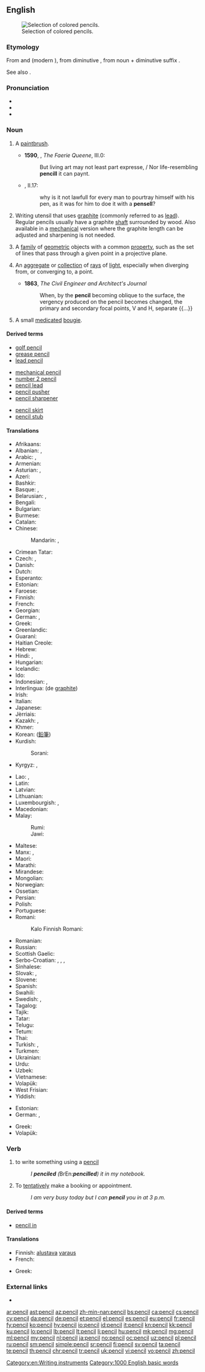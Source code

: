 ==English==
{{wikipedia}}
[[Image:Colouring pencils.jpg|thumb|Selection of colored pencils.]]

===Etymology===
From {{etyl|xno|en}} and {{etyl|fro|en}} {{term|pincil|lang=fro}} (modern {{term|pinceau||paintbrush}}), from {{etyl|la|en}} diminutive {{m|la|peniculus|gloss=brush}}, from noun {{m|la|penis|gloss=tail}} + diminutive suffix {{m|la|-culus}}.

See also {{etyl|fro|de}} {{term|pincel|lang=fro}}.

===Pronunciation===
* {{IPA|/ˈpɛnsəl/|lang=en}}
* {{audio|en-us-pencil.ogg|Audio (US)|lang=en}}
* {{rhymes|ɛnsəl|lang=en}}

===Noun===
{{en-noun}}

# {{context|obsolete|lang=en}} A [[paintbrush]].
#* '''1590''', {{w|Edmund Spenser}}, ''The Faerie Queene'', III.0:
#*: But living art may not least part expresse, / Nor life-resembling '''pencill''' it can paynt{{nb...}}.
#*{{RQ:Flr Mntgn Essays}}, II.17:
#*:why is it not lawfull for every man to pourtray himself with his pen, as it was for him to doe it with a '''pensell'''?
# Writing utensil that uses [[graphite]] (commonly referred to as [[lead]]). Regular pencils usually have a graphite [[shaft]] surrounded by wood. Also available in a [[mechanical]] version where the graphite length can be adjusted and sharpening is not needed.
# {{context|geometry|lang=en}} A [[family]] of [[geometric]] objects with a common [[property]], such as the set of lines that pass through a given point in a projective plane.
# {{context|optics|lang=en}} An [[aggregate]] or [[collection]] of [[ray]]s of [[light]], especially when diverging from, or converging to, a point.
#* '''1863''', ''The Civil Engineer and Architect's Journal''
#*: When, by the '''pencil''' becoming oblique to the surface, the vergency produced on the pencil becomes changed, the primary and secondary focal points, V and H, separate {{...}}
# {{context|medicine|archaic|lang=en}} A small [[medicated]] [[bougie]].

====Derived terms====
{{rel-top3|Terms derived from ''pencil'' (noun)}}
* [[golf pencil]]
* [[grease pencil]]
* [[lead pencil]]
{{rel-mid3}}
* [[mechanical pencil]]
* [[number 2 pencil]]
* [[pencil lead]]
* [[pencil pusher]]
* [[pencil sharpener]]
{{rel-mid3}}
* [[pencil skirt]]
* [[pencil stub]]
{{rel-bottom}}

====Translations====
{{trans-top|graphite writing-instrument}}
* Afrikaans: {{t+|af|potlood}}
* Albanian: {{t|sq|laps}}, {{t|sq|kalem}}
* Arabic: {{t+|ar|قلم|m|tr=qálam}}, {{t|ar|قلم رصاص|m|tr=qálam raṣāṣ}}
* Armenian: {{t|hy|մատիտ|tr=matit}}
* Asturian: {{t+|ast|llapiceru|m}}, {{t+|ast|llápiz|m}}
* Azeri: {{t+|az|karandaş}}
* Bashkir: {{t|ba|ҡәләм|tr=qäläm|sc=Cyrl}}
* Basque: {{t|eu|arkatz}}, {{t|eu|lapitz}}
* Belarusian: {{t|be|аловак|m|tr=alóvak|sc=Cyrl}}, {{t|be|карандаш|m|tr=karandáš|sc=Cyrl}}
* Bengali: {{t|bn|পেনসিল|tr=pensil|sc=Beng}}
* Bulgarian: {{t+|bg|молив|m|tr=móliv}}
* Burmese: {{t+|my|ခဲတံ|tr=khe: dan|sc=Mymr}}
* Catalan: {{t+|ca|llapis|m}}
* Chinese:
*: Mandarin: {{t+|cmn|鉛筆|sc=Hani}}, {{t+|cmn|铅笔|tr=qiānbǐ|sc=Hani}}
* Crimean Tatar: {{t|crh|qarandaş}}
* Czech: {{t+|cs|tužka|f}}, {{t|cs|olůvko|n}} {{qualifier|historical}}
* Danish: {{t+|da|blyant|c}}
* Dutch: {{t+|nl|potlood|n}}
* Esperanto: {{t|eo|krajono}}
* Estonian: {{t|et|pliiats}}
* Faroese: {{t+|fo|blýantur|m}}
* Finnish: {{t+|fi|lyijykynä}}
* French: {{t+|fr|crayon|m}}
* Georgian: {{t|ka|ფანქარი|sc=Geor}}
* German: {{gloss|non-colored}} {{t+|de|Bleistift|m}}, {{gloss|colored}} {{t+|de|Buntstift|m}}
* Greek: {{t+|el|μολύβι|n|tr=molývi}}
* Greenlandic: {{t|kl|aqerluusaq}}
* Guaraní: {{t|gn|haiha}}
* Haitian Creole: {{t|ht|kreyon}}
* Hebrew: {{t+|he|עיפרון|m|alt=עִפָּרוֹן|tr=iparón}}
* Hindi: {{t|hi|पेन्सिल|f|tr=pensil}}, {{t|hi|अंकनी|f|tr=ankanī|sc=Deva}}
* Hungarian: {{t+|hu|ceruza}}
* Icelandic: {{t+|is|blýantur|m}}
* Ido: {{t+|io|krayono}}
* Indonesian: {{t+|id|pensil}}, {{t+|id|potlot}}
* Interlingua: {{t|ia|stilo}} (de [[graphite]])
* Irish: {{t|ga|peann luaidhe|m}}
* Italian: {{t+|it|matita|f}}
* Japanese: {{t+|ja|鉛筆|tr=えんぴつ, enpitsu}}
* Jèrriais: {{t|roa-jer|crèyon|m}}
* Kazakh: {{t+|kk|қалам|tr=qalam|sc=Cyrl}}, {{t|kk|қарындаш|tr=qarındaş|sc=Cyrl}}
* Khmer: {{t|km|ខ្មៅដៃ|tr=kmav day|sc=Khmr}}
* Korean: {{t+|ko|연필|sc=Hang}} ([[鉛筆]])
* Kurdish:
*: Sorani: {{t|ku|پێنووس}}
* Kyrgyz: {{t|ky|калем|tr=kalem|sc=Cyrl}}, {{t|ky|карандаш|tr=karandaş|sc=Cyrl}}
{{trans-mid}}
* Lao: {{t+|lo|ສໍ|tr=söö|sc=Laoo}}, {{t|lo|ສໍດໍາ|tr=söödam|sc=Laoo}}
* Latin: {{t+|la|plumbum}}
* Latvian: {{t|lv|zīmulis|m}}
* Lithuanian: {{t+|lt|pieštukas|m}}
* Luxembourgish: {{t+|lb|Bläistëft|n}}, {{t|lb|Kräijong|n}}
* Macedonian: {{t|mk|молив|m|tr=móliv}}
* Malay:
*: Rumi: {{t+|ms|pensel}}
*: Jawi: {{t|ms|ڤينسيل}}
* Maltese: {{t|mt|lapes|m}}
* Manx: {{t|gv|penn leoaie|m}}, {{t|gv|pensyl|m}}
* Maori: {{t|mi|pene rākau}}
* Marathi: {{t|mr|पेन्सिल|sc=Deva}}
* Mirandese: {{t|mwl|lhápeç}}
* Mongolian: {{t|mn|харандаа|tr=harandaa|sc=Cyrl}}
* Norwegian: {{t+|no|blyant}}
* Ossetian: {{t|os|кърандас|tr=kʺrandas|sc=Cyrl}}
* Persian: {{t+|fa|مداد|tr=medâd}}
* Polish: {{t+|pl|ołówek|m}}
* Portuguese: {{t+|pt|lápis|m}}
* Romani:
*: Kalo Finnish Romani: {{t|rmf|blyijako ranniboskero}}
* Romanian: {{t+|ro|creion|n}}
* Russian: {{t+|ru|карандаш|m|tr=karandáš}}
* Scottish Gaelic: {{t|gd|peansail|m}}
* Serbo-Croatian: {{t+|sh|olovka|f}}, {{t+|sh|pisaljka|f}}, {{t|sh|оловка|f}}, {{t|sh|писаљка|f}}
* Sinhalese: {{t+|si|පැන්සල|tr=pänsala|sc=Sinh}}
* Slovak: {{t|sk|ceruza}}, {{t|sk|ceruzka|f}}
* Slovene: {{t+|sl|svinčnik|m}}
* Spanish: {{t+|es|lápiz|m}}
* Swahili: {{t|sw|penseli}}
* Swedish: {{t+|sv|blyertspenna|c}}, {{t+|sv|penna|c}}
* Tagalog: {{t|tl|lapis}}
* Tajik: {{t+|tg|қалам|tr=qalam|sc=Cyrl}}
* Tatar: {{t+|tt|каләм|tr=qaläm|sc=Cyrl}}
* Telugu: {{t+|te|పెన్సిలు|tr=pensilu}}
* Tetum: {{t|tet|lapis}}
* Thai: {{t|th|ดินสอ|tr=dinsǎaw|sc=Thai}}
* Turkish: {{t+|tr|kalem}}, {{t|tr|karakalem}}
* Turkmen: {{t|tk|galam}}
* Ukrainian: {{t+|uk|олівець|m|tr=olivéc'|sc=Cyrl}}
* Urdu: {{t|ur|پنسل|f|tr=pensil|sc=ur-Arab}}
* Uzbek: {{t+|uz|qalam}}
* Vietnamese: {{t+|vi|bút chì}}
* Volapük: {{t+|vo|stib}}
* West Frisian: {{t+|fy|potlead|n}}
* Yiddish: {{t|yi|בלײַער|m|tr=blayer|sc=Hebr}}
{{trans-bottom}}

{{trans-top|slate writing-instrument}}
* Estonian: {{t|et|krihvel}}
* German: {{t+|de|Griffel|m}}, {{t|de|Tafelstift|m}}
{{trans-mid}}
* Greek: {{t+|el|κοντύλι|n|sc=Grek}}
* Volapük: {{t+|vo|gliv}}
{{trans-bottom}}

===Verb===
{{en-verb|pencils|pencilling|pres_ptc_qual=UK|pres_ptc2=penciling|pres_ptc2_qual=US|pencilled|past_qual=UK|past2=penciled|past2_qual=US}}

# to write something using a [[pencil]]
#: ''I '''penciled''' (''BrEn:'' '''pencilled''') it in my notebook.''
# To [[tentatively]] make a booking or appointment.
#: ''I am very busy today but I can '''pencil''' you in at 3 p.m.''

====Derived terms====
* [[pencil in]]

====Translations====
{{trans-top|to make a tentative booking}}
* Finnish: {{t+|fi|tehdä}} [[alustava]] [[varaus]]
* French: {{t|fr|poser une option}}
{{trans-mid}}
* Greek: {{t+|el|σημειώνω|sc=Grek}}
{{trans-bottom}}

===External links===
* {{pedialite}}

[[Category:en:Writing instruments]]

[[Category:1000 English basic words]]

[[ar:pencil]]
[[ast:pencil]]
[[az:pencil]]
[[zh-min-nan:pencil]]
[[bs:pencil]]
[[ca:pencil]]
[[cs:pencil]]
[[cy:pencil]]
[[da:pencil]]
[[de:pencil]]
[[et:pencil]]
[[el:pencil]]
[[es:pencil]]
[[eu:pencil]]
[[fr:pencil]]
[[fy:pencil]]
[[ko:pencil]]
[[hy:pencil]]
[[io:pencil]]
[[id:pencil]]
[[it:pencil]]
[[kn:pencil]]
[[kk:pencil]]
[[ku:pencil]]
[[lo:pencil]]
[[lb:pencil]]
[[lt:pencil]]
[[li:pencil]]
[[hu:pencil]]
[[mk:pencil]]
[[mg:pencil]]
[[ml:pencil]]
[[my:pencil]]
[[nl:pencil]]
[[ja:pencil]]
[[no:pencil]]
[[oc:pencil]]
[[uz:pencil]]
[[pl:pencil]]
[[ru:pencil]]
[[sm:pencil]]
[[simple:pencil]]
[[sr:pencil]]
[[fi:pencil]]
[[sv:pencil]]
[[ta:pencil]]
[[te:pencil]]
[[th:pencil]]
[[chr:pencil]]
[[tr:pencil]]
[[uk:pencil]]
[[vi:pencil]]
[[vo:pencil]]
[[zh:pencil]]